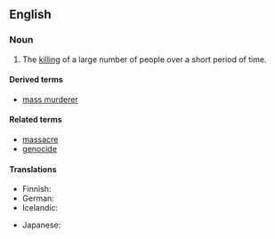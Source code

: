 ==English==
{{wikipedia}}
===Noun===
{{en-noun|sg=[[mass]] [[murder]]}}

# The [[killing]] of a large number of people over a short period of time.

====Derived terms====
* [[mass murderer]]

====Related terms====
* [[massacre]]
* [[genocide]]

====Translations====
{{trans-top|successive killing of many people}}
* Finnish: {{t-|fi|joukkomurha}}
* German: {{t-|de|Massenmord|m}}
* Icelandic: {{t-|is|fjöldamorð|n}}
{{trans-mid}}
*  Japanese: {{t|ja|大量虐殺|tr=tairyō-gyakusatsu|sc=Jpan}}
{{trans-bottom}}